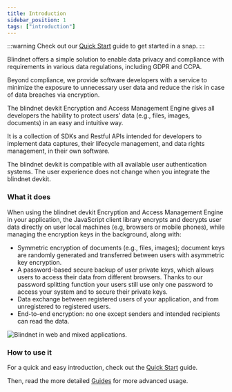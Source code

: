 ```yaml
---
title: Introduction
sidebar_position: 1
tags: ["introduction"]
---
```


:::warning
Check out our [Quick Start](./quickstart) guide to get started in a snap.
:::

Blindnet offers a simple solution to enable data privacy and compliance with requirements in various data regulations, including GDPR and CCPA.

Beyond compliance, we provide software developers with a service to minimize the exposure to unnecessary user data and reduce the risk in case of data breaches via encryption.

The blindnet devkit Encryption and Access Management Engine gives all developers the hability to protect users’ data (e.g., files, images, documents) in an easy and intuitive way.

It is a collection of SDKs and Restful APIs intended for developers to implement data captures, their lifecycle management, and data rights management, in their own software.

The blindnet devkit is compatible with all available user authentication systems. The user experience does not change when you integrate the blindnet devkit.

### What it does

When using the blindnet devkit Encryption and Access Management Engine in your application, the JavaScript client library encrypts and decrypts user data directly on user local machines (e.g, browsers or mobile phones), while managing the encryption keys in the background, along with:

- Symmetric encryption of documents (e.g., files, images); document keys are randomly generated and transferred between users with asymmetric key encryption.
- A password-based secure backup of user private keys, which allows users to access their data from different browsers. Thanks to our password splitting function your users still use only one password to access your system and to secure their private keys.
- Data exchange between registered users of your application, and from unregistered to registered users.
- End-to-end encryption: no one except senders and intended recipients can read the data.

![Blindnet in web and mixed applications.](/img/how_it_works/web_enc_high.svg)

### How to use it

For a quick and easy introduction, check out the [Quick Start](./quickstart) guide.

Then, read the more detailed [Guides](./guides) for more advanced usage.
